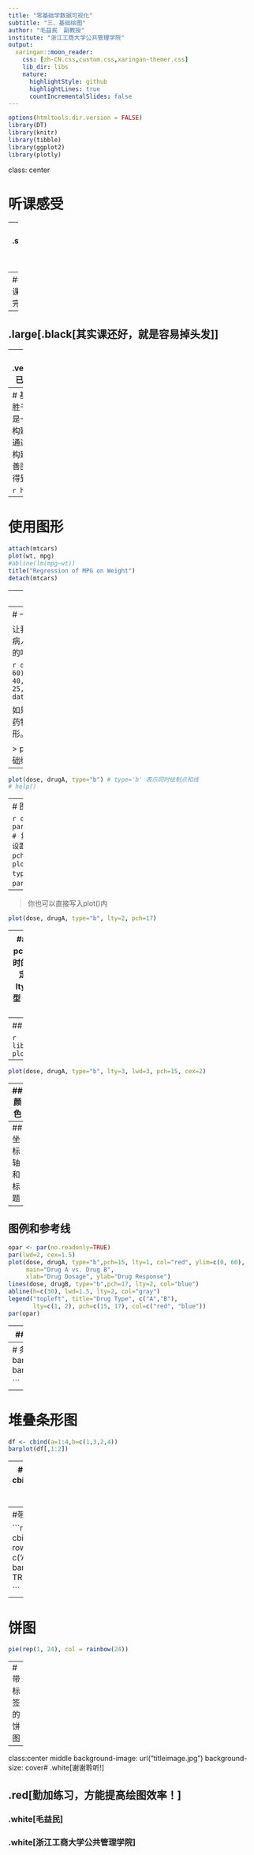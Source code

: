 ```yaml
---
title: "零基础学数据可视化"
subtitle: "三、基础绘图"
author: "毛益民　副教授"
institute: "浙江工商大学公共管理学院"
output:
  xaringan::moon_reader:
    css: [zh-CN.css,custom.css,xaringan-themer.css]
    lib_dir: libs
    nature:
      highlightStyle: github
      highlightLines: true
      countIncrementalSlides: false
---
```

```r
options(htmltools.dir.version = FALSE)
library(DT)
library(knitr)
library(tibble)
library(ggplot2)
library(plotly)
```


class: center

# 听课感受

--
## .small[.orange[为什么选了这门课？]]

--
## .blue[自己选的课，含着泪也要上完]

--
## .large[.black[其实课还好，就是容易掉头发]]

--
## .verylarge[.red[我已沉迷于学习！]]


---
# 基础绘图
> 一图胜千言，而R可谓是一个惊艳的图形构建平台。你可以通过逐条输入语句构建图形，逐步完善图形特征，直到得到想要的效果。

```r
head(mtcars)
```

---
# 使用图形

```r
attach(mtcars)
plot(wt, mpg)
#abline(lm(mpg~wt))
title("Regression of MPG on Weight")
detach(mtcars)
```
---
# 使用图形

```r
attach(mtcars)
plot(wt, mpg)
abline(lm(mpg~wt),col='red')
title("Regression of MPG on Weight")
detach(mtcars)
```
---
# 一个简单的例子

让我们虚拟一个数据，它描述了病人对两种药物五个剂量水平上的响应情况。

```r
dose  <- c(20, 30, 40, 45, 60)
drugA <- c(16, 20, 27, 40, 60)
drugB <- c(15, 18, 25, 31, 40)
data.frame(dose,drugA,drugB)
```

如果我们想创建一幅图，来描述药物A的剂量和响应关系的图形。

> plot() 登场。这是一个用于基础绘图的泛型函数。

---

```r
plot(dose, drugA, type="b") # type='b' 表示同时绘制点和线
# help()
```

---
# 图形参数

```r
opar <- par(no.readonly=TRUE) # 复制一份当前的图形参数设置
par(lty=2, pch=17) # 修改参数
plot(dose, drugA, type="b") #绘图
par(opar) #恢复默认设置
```
---

> 你也可以直接写入plot()内

```r
plot(dose, drugA, type="b", lty=2, pch=17)
```

---
## 符号与线条
pch: 指定绘制点时的符号  
cex: 指定符号的大小  
lty: 指定线的类型  
lwd: 指定线的宽度

```r
library(beginr)
plotpch()
```
---
## 符号与线条

```r
library(beginr)
plotlty()
```
---
```r
plot(dose, drugA, type="b", lty=3, lwd=3, pch=15, cex=2)
```

---
## 颜色

```r
# col: 指定颜色
plot(dose, drugA, type="b", lty=3, lwd=3, pch=15, cex=2,col='red')
```

---
## 坐标轴和标题
```r
plot(dose, drugA, type="b",
     col="red", lty=2, pch=2, lwd=2,
     main="Clinical Trials for Drug A", #标题
     sub="This is hypothetical data", # 副标题
     xlab="Dosage", ylab="Drug Response", # x轴标签
     xlim=c(0, 60), ylim=c(0, 65)) #坐标轴的尺度范围
```

---
## 图例和参考线

```r
opar <- par(no.readonly=TRUE)
par(lwd=2, cex=1.5)
plot(dose, drugA, type="b",pch=15, lty=1, col="red", ylim=c(0, 60),
     main="Drug A vs. Drug B",
     xlab="Drug Dosage", ylab="Drug Response")
lines(dose, drugB, type="b",pch=17, lty=2, col="blue")
abline(h=c(30), lwd=1.5, lty=2, col="gray")
legend("topleft", title="Drug Type", c("A","B"),
       lty=c(1, 2), pch=c(15, 17), col=c("red", "blue"))
par(opar)
```

---
## 图形组合

```r
attach(mtcars)
par(mfrow=c(2,2))
plot(wt,mpg, main="Scatterplot of wt vs. mpg")
plot(wt,disp, main="Scatterplot of wt vs. disp")
hist(wt, main="Histogram of wt")
boxplot(wt, main="Boxplot of wt")
detach(mtcars)
```
---
# 条形图 barplot
```r
barplot(1:10)

```

---
# 堆叠条形图

```r
df <- cbind(a=1:4,b=c(1,3,2,4))
barplot(df[,1:2])
```
---
# 分开的条形图
```r
df <- cbind(a=1:4,b=c(1,3,2,4))
barplot(df,beside = TRUE)

```
---
#带图例的条形图

```r
df <- cbind(a=1:4,b=c(1,3,2,4))
row.names(df) <- c('A','B','C','D')
barplot(df,beside = TRUE,legend.text = TRUE)

```
---
# 饼图
```r
pie(rep(1, 24), col = rainbow(24))
```
---
# 带标签的饼图
```r
pie.sales <- c(0.12, 0.3, 0.26, 0.16, 0.04, 0.12)
names(pie.sales) <- c("Blueberry", "Cherry",
    "Apple", "Boston Cream", "Other", "Vanilla Cream")
pie(pie.sales, col = c("purple", "violetred1", "green3",
                       "cornsilk", "cyan", "white"))
```


---
class:center middle
background-image: url("titleimage.jpg")
background-size: cover# .white[谢谢聆听!]

## .red[勤加练习，方能提高绘图效率！]

### .white[毛益民]
### .white[浙江工商大学公共管理学院]